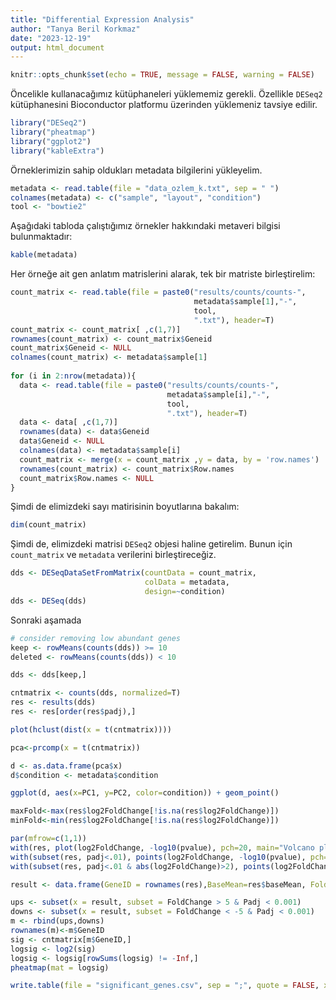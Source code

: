 ```yaml
---
title: "Differential Expression Analysis"
author: "Tanya Beril Korkmaz"
date: "2023-12-19"
output: html_document
---
```


```r
knitr::opts_chunk$set(echo = TRUE, message = FALSE, warning = FALSE)
```

Öncelikle kullanacağımız kütüphaneleri yüklememiz gerekli. Özellikle `DESeq2` kütüphanesini Bioconductor platformu üzerinden yüklemeniz tavsiye edilir.

```r
library("DESeq2")
library("pheatmap")
library("ggplot2")
library("kableExtra")
```

Örneklerimizin sahip oldukları metadata bilgilerini yükleyelim. 

```r
metadata <- read.table(file = "data_ozlem_k.txt", sep = " ")
colnames(metadata) <- c("sample", "layout", "condition")
tool <- "bowtie2"
```

Aşağıdaki tabloda çalıştığımız örnekler hakkındaki metaveri bilgisi bulunmaktadır:

```r
kable(metadata)
```

Her örneğe ait gen anlatım matrislerini alarak, tek bir matriste birleştirelim:

```r
count_matrix <- read.table(file = paste0("results/counts/counts-", 
                                         metadata$sample[1],"-", 
                                         tool, 
                                         ".txt"), header=T)
count_matrix <- count_matrix[ ,c(1,7)]
rownames(count_matrix) <- count_matrix$Geneid
count_matrix$Geneid <- NULL
colnames(count_matrix) <- metadata$sample[1]
  
for (i in 2:nrow(metadata)){
  data <- read.table(file = paste0("results/counts/counts-", 
                                   metadata$sample[i],"-", 
                                   tool, 
                                   ".txt"), header=T)
  data <- data[ ,c(1,7)]
  rownames(data) <- data$Geneid
  data$Geneid <- NULL
  colnames(data) <- metadata$sample[i]
  count_matrix <- merge(x = count_matrix ,y = data, by = 'row.names')
  rownames(count_matrix) <- count_matrix$Row.names
  count_matrix$Row.names <- NULL
}

```

Şimdi de elimizdeki sayı matirisinin boyutlarına bakalım:

```r
dim(count_matrix)
```

Şimdi de, elimizdeki matrisi `DESeq2` objesi haline getirelim. Bunun için `count_matrix` ve `metadata` verilerini birleştireceğiz.

```r
dds <- DESeqDataSetFromMatrix(countData = count_matrix, 
                              colData = metadata, 
                              design=~condition)
dds <- DESeq(dds)
```

Sonraki aşamada

```r
# consider removing low abundant genes
keep <- rowMeans(counts(dds)) >= 10
deleted <- rowMeans(counts(dds)) < 10

dds <- dds[keep,]

cntmatrix <- counts(dds, normalized=T)
res <- results(dds)
res <- res[order(res$padj),]
```

```r
plot(hclust(dist(x = t(cntmatrix))))
```


```r
pca<-prcomp(x = t(cntmatrix))

d <- as.data.frame(pca$x)
d$condition <- metadata$condition

ggplot(d, aes(x=PC1, y=PC2, color=condition)) + geom_point()
```


```r
maxFold<-max(res$log2FoldChange[!is.na(res$log2FoldChange)])
minFold<-min(res$log2FoldChange[!is.na(res$log2FoldChange)])

par(mfrow=c(1,1))
with(res, plot(log2FoldChange, -log10(pvalue), pch=20, main="Volcano plot", xlim=c(minFold, maxFold)))
with(subset(res, padj<.01), points(log2FoldChange, -log10(pvalue), pch=20, col="blue"))
with(subset(res, padj<.01 & abs(log2FoldChange)>2), points(log2FoldChange, -log10(pvalue), pch=20, col="orange"))

```


```r
result <- data.frame(GeneID = rownames(res),BaseMean=res$baseMean, FoldChange=res$log2FoldChange, Padj=res$padj, P=res$pvalue)

```

```r
ups <- subset(x = result, subset = FoldChange > 5 & Padj < 0.001)
downs <- subset(x = result, subset = FoldChange < -5 & Padj < 0.001)
m <- rbind(ups,downs)
rownames(m)<-m$GeneID
sig <- cntmatrix[m$GeneID,]
logsig <- log2(sig)
logsig <- logsig[rowSums(logsig) != -Inf,]
pheatmap(mat = logsig)

write.table(file = "significant_genes.csv", sep = ";", quote = FALSE, x = m, dec = ",")
```

